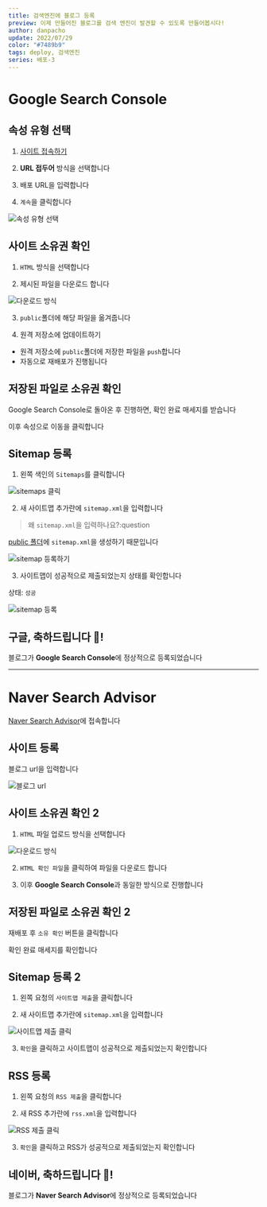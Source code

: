 ```yaml
---
title: 검색엔진에 블로그 등록
preview: 이제 만들어진 블로그를 검색 엔진이 발견할 수 있도록 만들어봅시다!
author: danpacho
update: 2022/07/29
color: "#7489b9"
tags: deploy, 검색엔진
series: 배포-3
---
```


# Google Search Console

## 속성 유형 선택

1. [사이트 접속하기](https://search.google.com/search-console/welcome)

2. **URL 접두어** 방식을 선택합니다

3. 배포 URL을 입력합니다

4. `계속`을 클릭합니다

![속성 유형 선택](/Deploy/search/1.png)

## 사이트 소유권 확인

1. `HTML` 방식을 선택합니다

2. 제시된 파일을 다운로드 합니다

![다운로드 방식](/Deploy/search/2.png)

3. `public`폴더에 해당 파일을 옮겨줍니다

4. 원격 저장소에 업데이트하기

-   원격 저장소에 `public`폴더에 저장한 파일을 `push`합니다
-   자동으로 재배포가 진행됩니다

## 저장된 파일로 소유권 확인

Google Search Console로 돌아온 후 진행하면, 확인 완료 매세지를 받습니다

이후 속성으로 이동을 클릭합니다

## Sitemap 등록

1. 왼쪽 색인의 `Sitemaps`를 클릭합니다

![sitemaps 클릭](/Deploy/search/3.png)

2. 새 사이트맵 추가란에 `sitemap.xml`을 입력합니다

> 왜 `sitemap.xml`을 입력하나요?:question

[public 폴더](https://nextjs.org/docs/basic-features/static-file-serving)에 `sitemap.xml`을 생성하기 때문입니다

![sitemap 등록하기](/Deploy/search/4.png)

3. 사이트맵이 성공적으로 제출되었는지 상태를 확인합니다

상태: `성공`

![sitemap 등록](/Deploy/search/5.png)

## 구글, 축하드립니다 🥳!

블로그가 **Google Search Console**에 정상적으로 등록되었습니다

---

# Naver Search Advisor

[Naver Search Advisor](https://searchadvisor.naver.com/console/board)에 접속합니다

## 사이트 등록

블로그 url을 입력합니다

![블로그 url](/Deploy/search/6.png)

## 사이트 소유권 확인 2

1. `HTML` 파일 업로드 방식을 선택합니다

![다운로드 방식](/Deploy/search/7.png)

2. `HTML 확인 파일`을 클릭하여 파일을 다운로드 합니다

3. 이후 **Google Search Console**과 동일한 방식으로 진행합니다

## 저장된 파일로 소유권 확인 2

재배포 후 `소유 확인` 버튼을 클릭합니다

확인 완료 매세지를 확인합니다

## Sitemap 등록 2

1. 왼쪽 요청의 `사이트맵 제출`을 클릭합니다

2. 새 사이트맵 추가란에 `sitemap.xml`을 입력합니다

![사이트맵 제출 클릭](/Deploy/search/9.png)

3. `확인`을 클릭하고 사이트맵이 성공적으로 제출되었는지 확인합니다

## RSS 등록

1. 왼쪽 요청의 `RSS 제출`을 클릭합니다

2. 새 RSS 추가란에 `rss.xml`을 입력합니다

![RSS 제출 클릭](/Deploy/search/10.png)

3. `확인`을 클릭하고 RSS가 성공적으로 제출되었는지 확인합니다

## 네이버, 축하드립니다 🥳!

블로그가 **Naver Search Advisor**에 정상적으로 등록되었습니다
